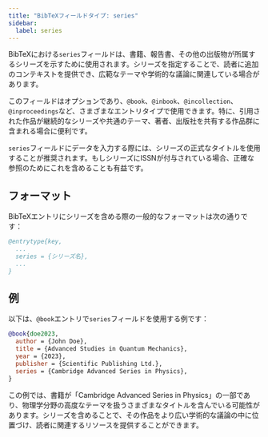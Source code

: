 ```yaml
---
title: "BibTeXフィールドタイプ: series"
sidebar:
  label: series
---
```



BibTeXにおける`series`フィールドは、書籍、報告書、その他の出版物が所属するシリーズを示すために使用されます。シリーズを指定することで、読者に追加のコンテキストを提供でき、広範なテーマや学術的な議論に関連している場合があります。

<CiteDrive />

このフィールドはオプションであり、`@book`、`@inbook`、`@incollection`、`@inproceedings`など、さまざまなエントリタイプで使用できます。特に、引用された作品が継続的なシリーズや共通のテーマ、著者、出版社を共有する作品群に含まれる場合に便利です。

`series`フィールドにデータを入力する際には、シリーズの正式なタイトルを使用することが推奨されます。もしシリーズにISSNが付与されている場合、正確な参照のためにこれを含めることも有益です。

## フォーマット

BibTeXエントリにシリーズを含める際の一般的なフォーマットは次の通りです：

```bibtex
@entrytype{key,
  ...
  series = {シリーズ名},
  ...
}
```

## 例

以下は、`@book`エントリで`series`フィールドを使用する例です：

```bibtex
@book{doe2023,
  author = {John Doe},
  title = {Advanced Studies in Quantum Mechanics},
  year = {2023},
  publisher = {Scientific Publishing Ltd.},
  series = {Cambridge Advanced Series in Physics},
}
```

この例では、書籍が「Cambridge Advanced Series in Physics」の一部であり、物理学分野の高度なテーマを扱うさまざまなタイトルを含んでいる可能性があります。シリーズを含めることで、その作品をより広い学術的な議論の中に位置づけ、読者に関連するリソースを提供することができます。
